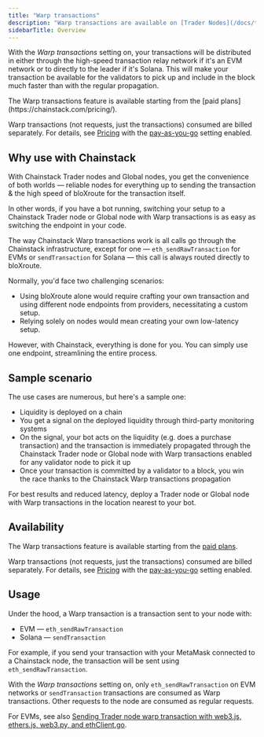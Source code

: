 ```yaml
---
title: "Warp transactions"
description: "Warp transactions are available on [Trader Nodes](/docs/trader-node) and [Global Nodes](/docs/global-elastic-node). Warp transactions propagate through [bloXroute](https://bloxroute.com/) — the industry leader in high speed transaction propagation and landing across high value networks, including Ethereum, Solana, BNB Smart Chain."
sidebarTitle: Overview
---
```


With the *Warp transactions* setting on, your transactions will be distributed in either through the high-speed transaction relay network if it's an EVM network or to directly to the leader if it's Solana. This will make your transaction be available for the validators to pick up and include in the block much faster than with the regular propagation.

<Note>
The Warp transactions feature is available starting from the [paid plans](https://chainstack.com/pricing/).

Warp transactions (not requests, just the transactions) consumed are billed separately. For details, see [Pricing](https://chainstack.com/pricing/) with the [pay-as-you-go](/docs/manage-your-billing) setting enabled.
</Note>

## Why use with Chainstack

With Chainstack Trader nodes and Global nodes, you get the convenience of both worlds — reliable nodes for everything up to sending the transaction & the high speed of bloXroute for the transaction itself.

In other words, if you have a bot running, switching your setup to a Chainstack Trader node or Global node with Warp transactions is as easy as switching the endpoint in your code.

The way Chainstack Warp transactions work is all calls go through the Chainstack infrastructure, except for one — `eth_sendRawTransaction` for EVMs or `sendTransaction` for Solana — this call is always routed directly to bloXroute.

Normally, you'd face two challenging scenarios:

* Using bloXroute alone would require crafting your own transaction and using different node endpoints from providers, necessitating a custom setup.
* Relying solely on nodes would mean creating your own low-latency setup.

However, with Chainstack, everything is done for you. You can simply use one endpoint, streamlining the entire process.

## Sample scenario

The use cases are numerous, but here's a sample one:

* Liquidity is deployed on a chain
* You get a signal on the deployed liquidity through third-party monitoring systems
* On the signal, your bot acts on the liquidity (e.g. does a purchase transaction) and the transaction is immediately propagated through the Chainstack Trader node or Global node with Warp transactions enabled for any validator node to pick it up
* Once your transaction is committed by a validator to a block, you win the race thanks to the Chainstack Warp transactions propagation

For best results and reduced latency, deploy a Trader node or Global node with Warp transactions in the location nearest to your bot.

## Availability

The Warp transactions feature is available starting from the [paid plans](https://chainstack.com/pricing/).

Warp transactions (not requests, just the transactions) consumed are billed separately. For details, see [Pricing](https://chainstack.com/pricing/) with the [pay-as-you-go](/docs/manage-your-billing) setting enabled.

## Usage

Under the hood, a Warp transaction is a transaction sent to your node with:

* EVM — `eth_sendRawTransaction`
* Solana — `sendTransaction`

For example, if you send your transaction with your MetaMask connected to a Chainstack node, the transaction will be sent using `eth_sendRawTransaction`.

With the *Warp transactions* setting on, only `eth_sendRawTransaction` on EVM networks or `sendTransaction` transactions are consumed as Warp transactions. Other requests to the node are consumed as regular requests.

For EVMs, see also [Sending Trader node warp transaction with web3.js, ethers.js, web3.py, and ethClient.go](/docs/sending-warp-transaction-with-web3js-ethersjs-web3py-and-ethclientgo).

